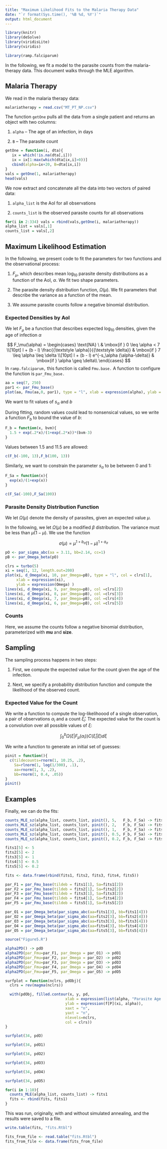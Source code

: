 ```yaml
---
title: "Maximum Likelihood Fits to the Malaria Therapy Data"
date: "`r format(Sys.time(), '%B %d, %Y')`"
output: html_document
---
```


```r
library(knitr)
library(deSolve)
library(viridisLite)
library(viridis)
```

```r
library(ramp.falciparum)
```

In the following, we fit a model to the parasite counts from the malaria-therapy data. This document walks through the MLE algorithm. 

## Malaria Therapy

We read in the malaria therapy data:  

```r
malariatherapy = read.csv("MT_PT_NP.csv")
```

The function `getOne` pulls all the data from a single patient and returns an object with two columns: 

1. `alpha` -- The age of an infection, in days 

2. `B` -- The parasite count 

```r
getOne = function(i, dta){
   ix = which(!is.na(dta[,i]))
   ix = ix[1:max(which(dta[ix,i]>0))]
   cbind(alpha=ix+20, B=dta[ix,i])
}
vals = getOne(1, malariatherapy)
head(vals) 
```
We now extract and concatenate all the data into two vectors of paired data: 

1. `alpha_list` is the AoI for all observations 

2. `counts_list` is the observed parasite counts for all observations 

```r
for(i in 2:334) vals = rbind(vals,getOne(i, malariatherapy))
alpha_list = vals[,1]
counts_list = vals[,2]
```

## Maximum Likelihood Estimation 

In the following, we present code to fit the parameters for two functions and the observational process: 

1. $F_\mu,$ which describes mean $\log_{10}$ parasite density distributions as a function of the AoI, $\alpha.$ We fit two shape parameters.

2. The parasite density distribution function, $\Omega(\mu).$ We fit parameters that describe the variance as a function of the mean. 

3. We assume parasite counts follow a negative binomial distribution. 

### Expected Densities by AoI 

We let $F_\mu$ be a function that describes expected $\log_{10}$ densities, given the age of infection $\alpha$ 

$$
F_\mu(\alpha) = 
\begin{cases}
    \text{NA} \ & \mbox{if } 0 \leq \alpha < 7 \\[10pt]
      l + (b - l)  \frac{{\textstyle \alpha}}{{\textstyle \delta}}   & \mbox{if } 7 \leq \alpha \leq \delta  \\[10pt]
     l + (b - l) e^{-s_\alpha (\alpha-\delta)}   & \mbox{if } \alpha \geq \delta\\  
\end{cases}
$$
In `ramp.falciparum,`  this function is called `Fmu.base.` A function to configure the function is `par_Fmu_base.`

```r
aa = seq(7, 250)
par1 <- par_Fmu_base()
plot(aa, Fmu(aa,0, par1), type = "l", xlab = expression(alpha), ylab = expression(F[mu]))
```

We want to fit values of $s_\alpha$ and $b$

During fitting, random values could lead to nonsensical values, so we write a function $F_b$ to bound the value of $b$: 

```r
F_b = function(x, bvm){
  1.5 + exp(.2*x)/(1+exp(.2*x))*(bvm-3)
}
```

Values between 1.5 and 11.5 are allowed: 

```r
c(F_b(-100, 13),F_b(100, 13))
```

Similarly, we want to constrain the parameter $s_\alpha$ to be between 0 and 1: 

```r
F_Sa = function(x){
  exp(x)/(1+exp(x))
}
```

```r
c(F_Sa(-100),F_Sa(100))
```

### Parasite Density Distribution Function 

We let $\Omega(\mu)$ denote the density of parasites, given an expected value $\mu.$

In the following, we let $\Omega(\mu)$ be a modified $\beta$ distribution. The variance must be less than $\mu (1-\mu).$  We use the function 

$$ 
\sigma(\mu) = \mu^{1+b_\sigma}(1-\mu)^{1+a_\sigma}
$$

```r
pO <- par_sigma_abc(aa = 3.11, bb=2.14, cc=1)
pB <- par_Omega_beta(pO)
```

```r
clrs = turbo(5)
xi = seq(1, 12, length.out=200)
plot(xi, d_Omega(xi, 10, par_Omega=pB), type = "l", col = clrs[1], 
     xlab = expression(xi), 
     ylab = expression(Omega) )
lines(xi, d_Omega(xi, 9, par_Omega=pB), col =clrs[2])
lines(xi, d_Omega(xi, 8, par_Omega=pB), col =clrs[3])
lines(xi, d_Omega(xi, 7, par_Omega=pB), col =clrs[4])
lines(xi, d_Omega(xi, 6, par_Omega=pB), col =clrs[5])
```


### Counts 

Here, we assume the counts follow a negative binomial distribution, parameterized with **mu** and **size**. 

## Sampling 

The sampling process happens in two steps: 

1. First, we compute the expected value for the count given the age of the infection.

2. Next, we specify a probability distribution function and compute the likelihood of the observed count.

### Expected Value for the Count

We write a function to compute the log-likelihoood of a single observation, a pair of observations $\alpha_i$ and a count $\hat \xi_i.$ The expected value for the count is a convolution over all possible values of $\xi$: 

$$\int_0^b \Omega(\xi | F_\mu(\alpha_i)) C(\hat \xi_i | \xi) d\xi$$

We write a function to generate an initial set of guesses: 

```r
pinit = function(){
  c(tildecounts=rnorm(1, 10.25, .2), 
    Sa=rlnorm(1, log(1/300), .1), 
    aa=rnorm(1, 3, .2), 
    bb=rnorm(1, 0.4, .05))
}
pinit() 
```

## Examples

Finally, we can do the fits: 

```r
counts_MLE_sz(alpha_list, counts_list, pinit(), 5,   F_b, F_Sa) -> fits1
counts_MLE_sz(alpha_list, counts_list, pinit(), 2,   F_b, F_Sa) -> fits2
counts_MLE_sz(alpha_list, counts_list, pinit(), 1,   F_b, F_Sa) -> fits3
counts_MLE_sz(alpha_list, counts_list, pinit(), 0.5, F_b, F_Sa) -> fits4
counts_MLE_sz(alpha_list, counts_list, pinit(), 0.2, F_b, F_Sa) -> fits5
```

```r
fits1[5] <- 5
fits2[5] <- 2
fits3[5] <- 1
fits4[5] <- 0.5
fits5[5] <- 0.2
```

```r
fits <- data.frame(rbind(fits1, fits2, fits3, fits4, fits5)) 
```

```r
par_F1 = par_Fmu_base(tildeb = fits1[1], Sa=fits1[2])
par_F2 = par_Fmu_base(tildeb = fits2[1], Sa=fits2[2])
par_F3 = par_Fmu_base(tildeb = fits3[1], Sa=fits3[2])
par_F4 = par_Fmu_base(tildeb = fits4[1], Sa=fits4[2])
par_F5 = par_Fmu_base(tildeb = fits5[1], Sa=fits5[2])
```

```r
par_O1 = par_Omega_beta(par_sigma_abc(aa=fits1[3], bb=fits1[4]))
par_O2 = par_Omega_beta(par_sigma_abc(aa=fits2[3], bb=fits2[4]))
par_O3 = par_Omega_beta(par_sigma_abc(aa=fits3[3], bb=fits3[4]))
par_O4 = par_Omega_beta(par_sigma_abc(aa=fits4[3], bb=fits4[4]))
par_O5 = par_Omega_beta(par_sigma_abc(aa=fits5[3], bb=fits5[4]))
```

```r
source("Figure5.R")
```

```r
alpha2PD() -> pdO 
alpha2PD(par_Fmu=par_F1, par_Omega = par_O1) -> pdO1 
alpha2PD(par_Fmu=par_F2, par_Omega = par_O2) -> pdO2 
alpha2PD(par_Fmu=par_F3, par_Omega = par_O3) -> pdO3 
alpha2PD(par_Fmu=par_F4, par_Omega = par_O4) -> pdO4 
alpha2PD(par_Fmu=par_F5, par_Omega = par_O5) -> pdO5 
```

```r
surfplot = function(nclrs, pdObj){
  clrs = rev(magma(nclrs))

  with(pdObj, filled.contour(x, y, pd, 
                           xlab = expression(list(alpha, "Parasite Age (in Days)")), 
                           ylab = expression(f[P](xi, alpha)), 
                           xaxt = "n", 
                           yaxt = "n", 
                           nlevels=nclrs, 
                           col = clrs))
}
```

```r
surfplot(34, pdO)
```

```r
surfplot(34, pdO1)
```
```r
surfplot(34, pdO2)
```

```r
surfplot(34, pdO3)
```

```r
surfplot(34, pdO4)
```
```r
surfplot(34, pdO5)
```

```r
for(i in 1:10){
  counts_MLE(alpha_list, counts_list) -> fits1
  fits <- rbind(fits, fits1)
} 
```

This was run, originally, with and without simulated annealing, and the results were saved to a file. 

```r
write.table(fits, "fits.Rtbl")
```

```r
fits_from_file <- read.table("fits.Rtbl")
fits_from_file <- data.frame(fits_from_file)
```


